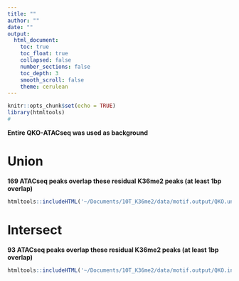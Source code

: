 ```yaml
---
title: ""
author: ""
date: ""
output:
  html_document:
    toc: true
    toc_float: true
    collapsed: false
    number_sections: false
    toc_depth: 3
    smooth_scroll: false
    theme: cerulean
---
```


```r
knitr::opts_chunk$set(echo = TRUE)
library(htmltools)
#
```

<b> Entire QKO-ATACseq was used as background </b>

# Union

<b> 169 ATACseq peaks overlap these residual K36me2 peaks (at least 1bp overlap) </b>

```r
htmltools::includeHTML('~/Documents/10T_K36me2/data/motif.output/QKO.union_K36me2.ol.ATAC/knownResults.html')
```

# Intersect

<b> 93 ATACseq peaks overlap these residual K36me2 peaks (at least 1bp overlap) </b>

```r
htmltools::includeHTML('~/Documents/10T_K36me2/data/motif.output/QKO.intersect_K36me2.ol.ATAC/knownResults.html')
```
